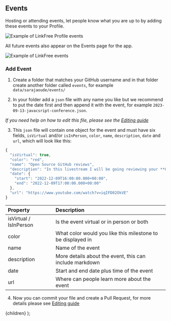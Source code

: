 
## Events

Hosting or attending events, let people know what you are up to by adding these events to your Profile.

![Example of LinkFree Profile events](https://user-images.githubusercontent.com/624760/209358132-0a3e20a8-a996-4a9f-b9c3-90d3056d2cf3.png)

All future events also appear on the Events page for the app.

![Example of LinkFree events](https://user-images.githubusercontent.com/624760/209358117-84f3d893-065e-4ff3-a5e7-6533752306c5.png)

### Add Event

1. Create a folder that matches your GitHub username and in that folder create another folder called `events`, for example `data/sarajaoude/events/`

2. In your folder add a `json` file with any name you like but we recommend to put the date first and then append it with the event, for example `2023-09-13-javacsript-conference.json`.

_If you need help on how to edit this file, please see the [Editing guide](/docs/how-to-guides/editing)_

3. This `json` file will contain one object for the event and must have six fields, `isVirtual` and/or `isInPerson`, `color`, `name`, `description`, `date` and `url`, which will look like this:

```js
{
  "isVirtual": true,
  "color": "red",
  "name": "Open Source GitHub reviews",
  "description": "In this livestream I will be going reviewing your **Open Source projects** and profiles! I will be joined by **Amanda**, a Developer Advocate.",
  "date": {
    "start": "2022-12-09T16:00:00.000+00:00",
    "end": "2022-12-09T17:00:00.000+00:00"
  },
  "url": "https://www.youtube.com/watch?v=iqIFD02OkVE"
}
```

| Property               | Description                                                 |
| :--------------------- | :---------------------------------------------------------- |
| isVirtual / IsInPerson | Is the event virtual or in person or both                   |
| color                  | What color would you like this milestone to be displayed in |
| name                   | Name of the event                                           |
| description            | More details about the event, this can include markdown     |
| date                   | Start and end date plus time of the event                   |
| url                    | Where can people learn more about the event                 |

4. Now you can commit your file and create a Pull Request, for more details please see [Editing guide](/docs/how-to-guides/editing)

  <DocsLayout title="LinkFree Events Documentation">{children}</DocsLayout>
);
